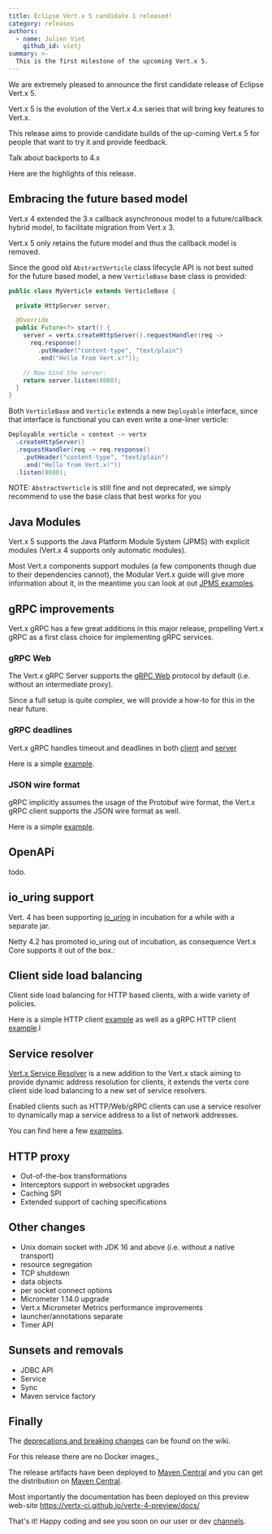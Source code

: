 ```yaml
---
title: Eclipse Vert.x 5 candidate 1 released!
category: releases
authors:
  - name: Julien Viet
    github_id: vietj
summary: >-
  This is the first milestone of the upcoming Vert.x 5.
---
```


We are extremely pleased to announce the first candidate release of Eclipse Vert.x 5.

Vert.x 5 is the evolution of the Vert.x 4.x series that will bring key features to Vert.x.

This release aims to provide candidate builds of the up-coming Vert.x 5 for people that
want to try it and provide feedback.

Talk about backports to 4.x

Here are the highlights of this release.

## Embracing the future based model

Vert.x 4 extended the 3.x callback asynchronous model to a future/callback hybrid model, to facilitate migration
from Vert.x 3.

Vert.x 5 only retains the future model and thus the callback model is removed.

Since the good old `AbstractVerticle` class lifecycle API is not best suited for the future based model, a new
`VerticleBase` base class is provided:

```java
public class MyVerticle extends VerticleBase {

  private HttpServer server;

  @Override
  public Future<?> start() {
    server = vertx.createHttpServer().requestHandler(req ->
      req.response()
        .putHeader("content-type", "text/plain")
        .end("Hello from Vert.x!"));

    // Now bind the server:
    return server.listen(8080);
  }
}
```

Both `VerticleBase` and `Verticle` extends a new `Deployable` interface, since that interface is functional you
can even write a one-liner verticle:

```java
Deployable verticle = context -> vertx
  .createHttpServer()
  .requestHandler(req -> req.response()
    .putHeader("content-type", "text/plain")
    .end("Hello from Vert.x!"))
  .listen(8080);
```

NOTE: `AbstractVerticle` is still fine and not deprecated, we simply recommend to use the base class that best works for 
you

## Java Modules

Vert.x 5 supports the Java Platform Module System (JPMS) with explicit modules (Vert.x 4 supports only automatic modules).

Most Vert.x components support modules (a few components though due to their dependencies cannot), the Modular Vert.x guide will give more information
about it, in the meantime you can look at out [JPMS examples](https://github.com/vert-x3/vertx-examples/tree/5.x/jpms-examples).

## gRPC improvements

Vert.x gRPC has a few great additions in this major release, propelling Vert.x gRPC as a first class choice for implementing
gRPC services.

### gRPC Web

The Vert.x gRPC Server supports the [gRPC Web](https://github.com/grpc/grpc/blob/master/doc/PROTOCOL-WEB.md#protocol-differences-vs-grpc-over-http2)
protocol by default (i.e. without an intermediate proxy).

Since a full setup is quite complex, we will provide a how-to for this in the near future.

### gRPC deadlines

Vert.x gRPC handles timeout and deadlines in both [client](https://vertx.io/docs/5.0.0-SNAPSHOT/vertx-grpc/java/#_timeout_and_deadlines_2)
and [server](https://vertx.io/docs/5.0.0-SNAPSHOT/vertx-grpc/java/#_timeout_and_deadlines)

Here is a simple [example](https://github.com/vert-x3/vertx-examples/tree/5.x/grpc-examples#timeout-and-deadlines).

### JSON wire format

gRPC implicitly assumes the usage of the Protobuf wire format, the Vert.x gRPC client supports the JSON wire format as well.

Here is a simple [example](https://github.com/vert-x3/vertx-examples/tree/5.x/grpc-examples#json-wire-format).

## OpenAPi

todo.

## io_uring support

Vert. 4 has been supporting [io_uring](https://en.wikipedia.org/wiki/Io_uring) in incubation for a while with a separate jar.

Netty 4.2 has promoted io_uring out of incubation, as consequence Vert.x Core supports it out of the box.:

## Client side load balancing

Client side load balancing for HTTP based clients, with a wide variety of policies.

Here is a simple HTTP client [example](https://github.com/vert-x3/vertx-examples/blob/5.x/core-examples/README.adoc#load-balancing)
as well as a gRPC HTTP client [example](https://github.com/vert-x3/vertx-examples/tree/5.x/grpc-examples#load-balancing).l

## Service resolver

[Vert.x Service Resolver](https://vertx.io/docs/5.0.0-SNAPSHOT/vertx-service-resolver/java/) is a new addition to
the Vert.x stack aiming to provide dynamic address resolution for clients, it extends the vertx core client side load 
balancing to a new set of service resolvers.

Enabled clients such as HTTP/Web/gRPC clients can use a service resolver to dynamically map a service address to a list of
network addresses.

You can find here a few [examples](https://github.com/vert-x3/vertx-examples/tree/5.x/service-resolver-examples).

## HTTP proxy

- Out-of-the-box transformations
- Interceptors support in websocket upgrades
- Caching SPI
- Extended support of caching specifications


## Other changes

- Unix domain socket with JDK 16 and above (i.e. without a native transport)
- resource segregation
- TCP shutdown
- data objects
- per socket connect options
- Micrometer 1.14.0 upgrade
- Vert.x Micrometer Metrics performance improvements
- launcher/annotations separate
- Timer API

## Sunsets and removals

- JDBC API
- Service
- Sync
- Maven service factory

## Finally

The [deprecations and breaking changes](https://github.com/vert-x3/wiki/wiki/4.0.0-Deprecations-and-breaking-changes)
 can be found on the wiki.

For this release there are no Docker images.,

The release artifacts have been deployed to [Maven Central](https://search.maven.org/search?q=g:io.vertx%20AND%20v:4.0.0-milestone1) and you can get the distribution on [Maven Central](https://repo1.maven.org/maven2/io/vertx/vertx-stack-manager/4.0.0-milestone1/).

Most importantly the documentation has been deployed on this preview web-site https://vertx-ci.github.io/vertx-4-preview/docs/

That's it! Happy coding and see you soon on our user or dev [channels](https://vertx.io/community).

